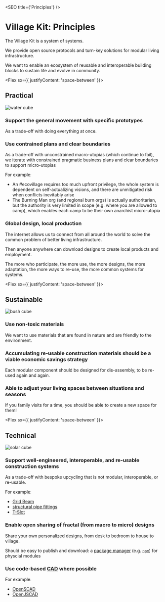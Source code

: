 
<SEO title={'Principles'} />

# Village Kit: Principles

The Village Kit is a system of systems.

We provide open source protocols and turn-key solutions for modular living infrastructure.

We want to enable an ecosystem of reusable and interoperable building blocks to sustain life and evolve in community.

<Flex sx={{ justifyContent: 'space-between' }}>

## Practical

![water cube](../assets/water-cube.svg)

</Flex>

### Support the general movement with specific prototypes

As a trade-off with doing everything at once.

### Use contrained plans and clear boundaries

As a trade-off with unconstrained macro-utopias (which continue to fail), we iterate with constrained pragmatic business plans and clear boundaries to support micro-utopias

For example:

- An #ecovillage requires too much upfront privilege, the whole system is dependent on self-actualizing visions, and there are unmitigated risk when conflicts inevitably arise
- The Burning Man org (and regional burn orgs) is actually authoritarian, but the authority is very limited in scope (e.g. where you are allowed to camp), which enables each camp to be their own anarchist micro-utopia

### Global design, local production

The internet allows us to connect from all around the world to solve the common problem of better living infrastructure.

Then anyone anywhere can download designs to create local products and employment.

The more who participate, the more use, the more designs, the more adaptation, the more ways to re-use, the more common systems for systems.

<Flex sx={{ justifyContent: 'space-between' }}>

## Sustainable

![bush cube](../assets/bush-cube.svg)

</Flex>

### Use non-toxic materials

We want to use materials that are found in nature and are friendly to the environment.

### Accumulating re-usable construction materials should be a viable economic savings strategy

Each modular component should be designed for dis-assembly, to be re-used again and again.

### Able to adjust your living spaces between situations and seasons

If you family visits for a time, you should be able to create a new space for them!

<Flex sx={{ justifyContent: 'space-between' }}>

## Technical

![solar cube](../assets/solar-cube.svg)

</Flex>

### Support well-engineered, interoperable, and re-usable construction systems

As a trade-off with bespoke upcycling that is not modular, interoperable, or re-usable.

For example:

- [Grid Beam](https://gridbeam.xyz/)
- [structural pipe fittings](https://en.wikipedia.org/wiki/Structural_pipe_fitting)
- [T-Slot](https://en.wikipedia.org/wiki/T-slot_structural_framing)

### Enable open sharing of fractal (from macro to micro) designs

Share your own personalized designs, from desk to bedroom to house to village.

Should be easy to publish and download: a [package manager](https://en.wikipedia.org/wiki/Package_manager) (e.g. [`npm`](https://www.npmjs.com/)) for physcial modules

### Use code-based [CAD](https://en.wikipedia.org/wiki/Computer-aided_design) where possible

For example:

- [OpenSCAD](http://www.openscad.org/)
- [OpenJSCAD](https://openjscad.org/)

